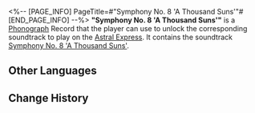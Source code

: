 <%-- [PAGE_INFO]
PageTitle=#"Symphony No. 8 'A Thousand Suns'"#
[END_PAGE_INFO] --%>
{{Item Infobox
|id          = 210333
|image       = Item Symphony No. 8 'A Thousand Suns'.png
|type        = Disk
|invCategory = Valuables
|rarity      = 3
|effect      = 
|description = A record that can be played on the Express' phonograph. It might be a chance acquisition or a gift from someone else. All sorts of memories surge up when the music plays &mdash; the smiles, encounters, touches, and the excitement of battle. Maybe that is why people still collect records even as society rapidly advances.<br />The current record contains the track "Symphony No.8 'A Thousand Suns.'"
}}
{{Description|''Seeing all beings within yourself, and seeing yourself within all beings. Being within all, yet beyond all.''}}
'''"Symphony No. 8 'A Thousand Suns'"''' is a [[Phonograph]] Record that the player can use to unlock the corresponding soundtrack to play on the [[Astral Express]]. It contains the soundtrack [[Symphony No. 8 'A Thousand Suns']].

==Other Languages==
{{Other Languages
|en   = "Symphony No. 8 'A Thousand Suns'"
|zhs  = 《第八交响曲「千日同升」》
|zht  = 《第八交響曲「千日同升」》
|ja   = 『第8交響曲「共に昇りし千の太陽」』
|ko   = ≪교향곡 제8번 「천 개의 태양이 떠올라」≫
|es   = Octava sinfonía: «El resplandor de mil soles»
|fr   = «&nbsp;Symphony No.8 'A Thousand Suns&nbsp;»
|ru   = Symphony No. 8 'A Thousand Suns'
|th   = "Symphony No. 8 'A Thousand Suns'"
|vi   = Bản Giao Hưởng Số 8 - Một Ngàn Mặt Trời
|de   = „8. Sinfonie ‚Eintausend Sonnen‘“
|id   = "Symphony No.8 'A Thousand Suns'"
|pt   = "Symphony No.8 'A Thousand Suns'"
}}

==Change History==
{{Change History|2.2}}